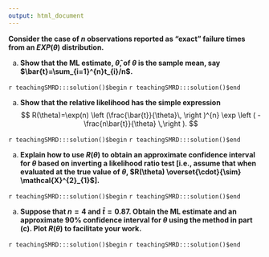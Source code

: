 ```yaml
---
output: html_document
---
```


__Consider the case of $n$ observations reported as "exact" failure times from an $EXP(\theta)$ distribution.__

a. __Show that the ML estimate, $\hat{\theta}$, of $\theta$ is the sample mean, say $\bar{t}=\sum_{i=1}^{n}t_{i}/n$.__

`r teachingSMRD:::solution()$begin`
`r teachingSMRD:::solution()$end`

a. __Show that the relative likelihood has the simple expression__
$$
 R(\theta)=\exp(n) \left (\frac{\bar{t}}{\theta}\, \right )^{n} \exp \left ( - \frac{n\bar{t}}{\theta} \,\right ). 
$$  

`r teachingSMRD:::solution()$begin`
`r teachingSMRD:::solution()$end`

a. __Explain how to use $R(\theta)$ to obtain an approximate confidence interval for $\theta$ based on inverting a likelihood ratio test [i.e., assume that when evaluated at the true value of $\theta$, $R(\theta) \overset{\cdot}{\sim} \mathcal{X}^{2}_{1}$].__

`r teachingSMRD:::solution()$begin`
`r teachingSMRD:::solution()$end`

a. __Suppose that $n=4$ and $\bar{t}=0.87$. Obtain  the ML estimate and an approximate $90\%$ confidence interval for $\theta$ using the method in part (c). Plot $R(\theta)$ to facilitate your work.__

`r teachingSMRD:::solution()$begin`
`r teachingSMRD:::solution()$end`
